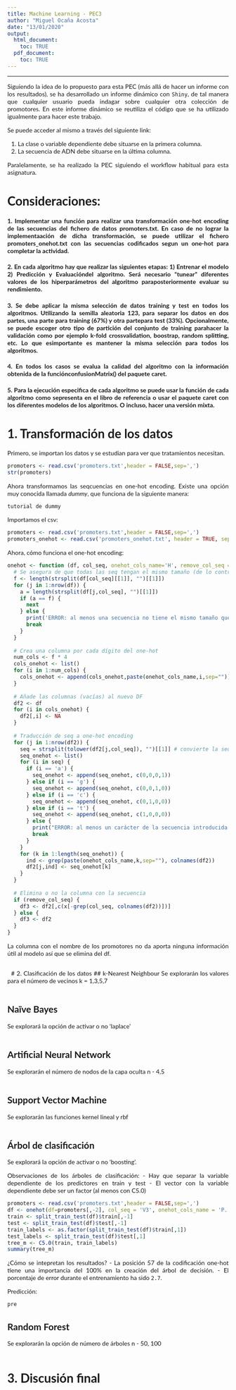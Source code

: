 ```yaml
---
title: Machine Learning - PEC3
author: "Miguel Ocaña Acosta"
date: "13/01/2020"
output:
  html_document:
    toc: TRUE
  pdf_document:
    toc: TRUE
---
```


<style>
  body {
  font-family: "Lato";
  text-align: justify;
  line-height : 25 px;
  }
</style>

---

Siguiendo la idea de lo propuesto para esta PEC (más allá de hacer un informe con los resultados), se ha desarrollado un informe dinámico con ```Shiny```, de tal manera que cualquier usuario pueda indagar sobre cualquier otra colección de promotores. En este informe dinámico se reutiliza el código que se ha utilizado igualmente para hacer este trabajo. 

Se puede acceder al mismo a través del siguiente link: 

1. La clase o variable dependiente debe situarse en la primera columna.
2. La secuencia de ADN debe situarse en la última columna.

Paralelamente, se ha realizado la PEC siguiendo el workflow habitual para esta asignatura.

# Consideraciones:
#### 1. Implementar una función para realizar una transformación one-hot encoding de las secuencias del fichero de datos promoters.txt. En caso de no lograr la implementaación de dicha transformación, se puede utilizar el fichero promoters_onehot.txt con las secuencias codificados segun un one-hot para completar la actividad.
#### 2. En cada algoritmo hay que realizar las siguientes etapas: 1) Entrenar el modelo 2) Predicción y Evaluacióndel algoritmo. Será necesario "tunear" diferentes valores de los hiperparámetros del algoritmo paraposteriormente evaluar su rendimiento.
#### 3. Se debe aplicar la misma selección de datos training y test en todos los algoritmos. Utilizando la semilla aleatoria 123, para separar los datos en dos partes, una parte para training (67%) y otra partepara test (33%). Opcionalmente, se puede escoger otro tipo de partición del conjunto de training parahacer la validación como por ejemplo k-fold crossvalidation, boostrap, random splitting, etc. Lo que esimportante es mantener la misma selección para todos los algoritmos.
#### 4. En todos los casos se evalua la calidad del algoritmo con la información obtenida de la funciónconfusionMatrix() del paquete caret.
#### 5. Para la ejecución especifica de cada algoritmo se puede usar la función de cada algoritmo como sepresenta en el libro de referencia o usar el paquete caret con los diferentes modelos de los algoritmos. O incluso, hacer una versión mixta.

# 1. Transformación de los datos

Primero, se importan los datos y se estudian para ver que tratamientos necesitan.
```r
promoters <- read.csv('promoters.txt',header = FALSE,sep=',')
str(promoters)
```

Ahora transformamos las seqcuencias en one-hot encoding. Existe una opción muy conocida llamada *dummy*, que funciona de la siguiente manera:
```r
tutorial de dummy
```

Importamos el csv:
```r
promoters <- read.csv('promoters.txt',header = FALSE,sep=',')
promoters_onehot <- read.csv('promoters_onehot.txt', header = TRUE, sep=' ')
```

Ahora, cómo funciona el one-hot encoding:
```r
onehot <- function (df, col_seq, onehot_cols_name='H', remove_col_seq = FALSE) {
  # Se asegura de que todas las seq tengan el mismo tamaño (de lo contrario salta ERROR)
  f <- length(strsplit(df[col_seq][[1]], "")[[1]])
  for (j in 1:nrow(df)) {
    a = length(strsplit(df[j,col_seq], "")[[1]])
    if (a == f) {
      next
    } else {
      print('ERROR: al menos una secuencia no tiene el mismo tamaño que el resto.')
      break
    }
  }
  
  # Crea una columna por cada dígito del one-hot
  num_cols <- f * 4
  cols_onehot <- list()
  for (i in 1:num_cols) {
    cols_onehot <- append(cols_onehot,paste(onehot_cols_name,i,sep=""))
  }
  
  # Añade las columnas (vacías) al nuevo DF
  df2 <- df
  for (i in cols_onehot) {
    df2[,i] <- NA
  }
  
  # Traducción de seq a one-hot encoding
  for (j in 1:nrow(df2)) {
    seq = strsplit(tolower(df2[j,col_seq]), "")[[1]] # convierte la seq en minuscula
    seq_onehot <- list()
    for (i in seq) {
      if (i == 'a') {
        seq_onehot <- append(seq_onehot, c(0,0,0,1))
      } else if (i == 'g') {
        seq_onehot <- append(seq_onehot, c(0,0,1,0))
      } else if (i == 'c') {
        seq_onehot <- append(seq_onehot, c(0,1,0,0))
      } else if (i == 't') {
        seq_onehot <- append(seq_onehot, c(1,0,0,0))
      } else {
        print("ERROR: al menos un carácter de la secuencia introducida no corresponde a ningún nucleótido (A,G,C,T).")
        break
      }
    }
    for (k in 1:length(seq_onehot)) {
      ind <- grep(paste(onehot_cols_name,k,sep=""), colnames(df2))
      df2[j,ind] <- seq_onehot[k]
    }
  }
  
  # Elimina o no la columna con la secuencia
  if (remove_col_seq) {
    df3 <- df2[,c(x[-grep(col_seq, colnames(df2))])]
  } else {
    df3 <- df2
  }
}

```

La columna con el nombre de los promotores no da aporta ninguna información útil al modelo así que se elimina del df.
```r

```
\ 
# 2. Clasificación de los datos
## k-Nearest Neighbour
Se explorarán los valores para el número de vecinos k = 1,3,5,7
```r

```

## Naïve Bayes
Se explorará la opción de activar o no 'laplace'
```r

```

## Artificial Neural Network
Se explorarán el número de nodos de la capa oculta n - 4,5
```r

```

## Support Vector Machine
Se explorarán las funciones kernel lineal y rbf
```r

```

## Árbol de clasificación
Se explorará la opción de activar o no 'boosting'.

Observaciones de los árboles de clasificación:
- Hay que separar la variable dependiente de los predictores en train y test
- El vector con la variable dependiente debe ser un factor (al menos con C5.0)
```r
promoters <- read.csv('promoters.txt',header = FALSE,sep=',')
df <- onehot(df=promoters[,-2], col_seq = 'V3', onehot_cols_name = 'P.', remove_col_seq = TRUE)
train <- split_train_test(df)$train[,-1]
test <- split_train_test(df)$test[,-1]
train_labels <- as.factor(split_train_test(df)$train[,1])
test_labels <- split_train_test(df)$test[,1]
tree_m <- C5.0(train, train_labels)
summary(tree_m)
```

¿Cómo se intepretan los resultados?
- La posición 57 de la codificación one-hot tiene una importancia del 100% en la creación del árbol de decisión.
- El porcentaje de error durante el entrenamiento ha sido ```2.7```.

Predicción:
```r
pre
```


## Random Forest
Se explorarán la opción de número de árboles n - 50, 100
```r

```

# 3. Discusión final




